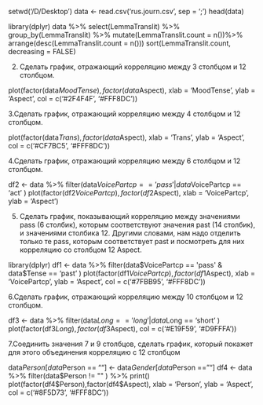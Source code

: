 
setwd('/D/Desktop')
data <- read.csv('rus.journ.csv', sep = ';')
head(data)

library(dplyr)
data %>% select(LemmaTranslit) %>%
     group_by(LemmaTranslit) %>% 
     mutate(LemmaTranslit.count = n())%>%
     arrange(desc(LemmaTranslit.count = n()))
     sort(LemmaTranslit.count, decreasing = FALSE)
     
    
2. Cделать график, отражающий корреляцию между 3 столбцом и 12 столбцом.


plot(factor(data$MoodTense),factor(data$Aspect), xlab = 'MoodTense', ylab = 'Aspect', col = c('#2F4F4F', '#FFF8DC'))

3.Сделать график, отражающий корреляцию между 4 столбцом и 12 столбцом.


plot(factor(data$Trans),factor(data$Aspect), xlab = 'Trans', ylab = 'Aspect', col = c('#CF7BC5', '#FFF8DC'))


4.Сделать график, отражающий корреляцию между 6 столбцом и 12 столбцом.

df2 <- data %>%
   filter(data$VoicePartcp == 'pass' | data$VoicePartcp == 'act' )
plot(factor(df2$VoicePartcp),factor(df2$Aspect), xlab = 'VoicePartcp', ylab = 'Aspect')


5. Сделать график, показывающий корреляцию между значениями pass (6 столбик), которым соответствуют значения past (14 столбик), и значениями столбика 12. Другими словами, нам надо отделить только те pass, которым соответствует past и посмотреть для них корреляцию со столбцом 12 Aspect.


library(dplyr)
df1 <- data %>%
   filter(data$VoicePartcp == 'pass' & data$Tense == 'past' )
plot(factor(df1$VoicePartcp),factor(df1$Aspect), xlab = 'VoicePartcp', ylab = 'Aspect', col = c('#7FBB95', '#FFF8DC'))


6.Сделать график, отражающий корреляцию между 10 столбцом и 12 столбцом.


df3 <- data %>%
   filter(data$Long == 'long' | data$Long == 'short' )
plot(factor(df3$Long),factor(df3$Aspect), col = c('#E19F59', '#D9FFFA'))


7.Соединить значения 7 и 9 столбцов, сделать график, который покажет для этого объединения корреляцию с 12 столбцом


data$Person[data$Person == ""] <- data$Gender[data$Person == ""] 
df4 <- data %>%
   filter(data$Person != "" )  %>%
print()
plot(factor(df4$Person),factor(df4$Aspect), xlab = 'Person', ylab = 'Aspect', col = c('#8F5D73', '#FFF8DC'))








